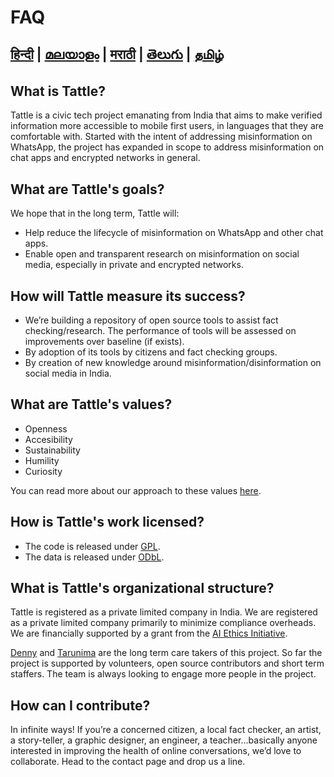 # FAQ

## [हिन्दी](https://tattle.co.in/lang/hindi/faq_hindi.mdx) | [മലയാളം](https://tattle.co.in/lang/malayalam/faq_malayalam.mdx) | [मराठी](https://tattle.co.in/lang/marathi/faq_marathi.mdx) | [తెలుగు](https://tattle.co.in/lang/telugu/faq_telugu) | [தமிழ்](https://tattle.co.in/lang/tamil/faq_tamil.mdx)

## What is Tattle?
Tattle is a civic tech project emanating from India that aims to make verified information more accessible to mobile first users, in languages that they are comfortable with. Started with the intent of addressing misinformation on WhatsApp, the project has expanded in scope to address misinformation on chat apps and encrypted networks in general.
 

## What are Tattle's goals?
We hope that in the long term, Tattle will: 
- Help reduce the lifecycle of misinformation on WhatsApp and other chat apps.
- Enable open and transparent research on misinformation on social media, especially in private and encrypted networks. 


## How will Tattle measure its success?
- We’re building a repository of open source tools to assist fact checking/research. The performance of tools will be assessed on improvements over baseline (if exists).
- By adoption of its tools by citizens and fact checking groups.
- By creation of new knowledge around misinformation/disinformation on social media in India.

## What are Tattle's values?
- Openness
- Accesibility
- Sustainability
- Humility
- Curiosity

You can read more about our approach to these values [here](http://blog.tattle.co.in/shubhaarmbh/).

## How is Tattle's work licensed?
- The code is released under [GPL](https://www.gnu.org/licenses/gpl-3.0.en.html). 
- The data is released under [ODbL](https://opendatacommons.org/licenses/odbl/).

## What is Tattle's organizational structure?
Tattle is registered as a private limited company in India. We are registered as a private limited company primarily to minimize compliance overheads. We are financially supported by a grant from the [AI Ethics Initiative](https://aiethicsinitiative.org/news/2019/3/12/announcing-the-winners-of-the-ai-and-the-news-open-challenge).

[Denny](https://twitter.com/dennymades) and [Tarunima](https://www.linkedin.com/in/tarunima/) are the long term care takers of this project. So far the project is supported by volunteers, open source contributors and short term staffers. The team is always looking to engage more people in the project.

## How can I contribute?
In infinite ways! If you’re a concerned citizen, a local fact checker, an artist,  a story-teller, a graphic designer, an engineer, a teacher…basically anyone interested in improving the health of online conversations, we’d love to collaborate. Head to the contact page and drop us a line.
